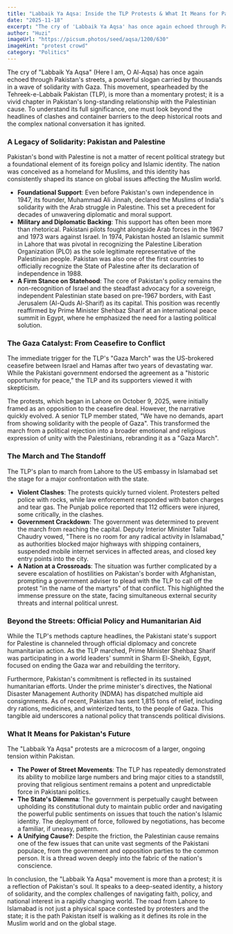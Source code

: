 ```yaml
---
title: "Labbaik Ya Aqsa: Inside the TLP Protests & What It Means for Pakistan"
date: "2025-11-18"
excerpt: "The cry of 'Labbaik Ya Aqsa' has once again echoed through Pakistan's streets, a powerful slogan carried by thousands in a wave of solidarity with Gaza. This movement is more than a momentary protest; it is a vivid chapter in Pakistan's long-standing relationship with the Palestinian cause."
author: "Huzi"
imageUrl: "https://picsum.photos/seed/aqsa/1200/630"
imageHint: "protest crowd"
category: "Politics"
---
```


The cry of "Labbaik Ya Aqsa" (Here I am, O Al-Aqsa) has once again echoed through Pakistan's streets, a powerful slogan carried by thousands in a wave of solidarity with Gaza. This movement, spearheaded by the Tehreek-e-Labbaik Pakistan (TLP), is more than a momentary protest; it is a vivid chapter in Pakistan's long-standing relationship with the Palestinian cause. To understand its full significance, one must look beyond the headlines of clashes and container barriers to the deep historical roots and the complex national conversation it has ignited.

### A Legacy of Solidarity: Pakistan and Palestine

Pakistan's bond with Palestine is not a matter of recent political strategy but a foundational element of its foreign policy and Islamic identity. The nation was conceived as a homeland for Muslims, and this identity has consistently shaped its stance on global issues affecting the Muslim world.

- **Foundational Support**: Even before Pakistan's own independence in 1947, its founder, Muhammad Ali Jinnah, declared the Muslims of India's solidarity with the Arab struggle in Palestine. This set a precedent for decades of unwavering diplomatic and moral support.
- **Military and Diplomatic Backing**: This support has often been more than rhetorical. Pakistani pilots fought alongside Arab forces in the 1967 and 1973 wars against Israel. In 1974, Pakistan hosted an Islamic summit in Lahore that was pivotal in recognizing the Palestine Liberation Organization (PLO) as the sole legitimate representative of the Palestinian people. Pakistan was also one of the first countries to officially recognize the State of Palestine after its declaration of independence in 1988.
- **A Firm Stance on Statehood**: The core of Pakistan's policy remains the non-recognition of Israel and the steadfast advocacy for a sovereign, independent Palestinian state based on pre-1967 borders, with East Jerusalem (Al-Quds Al-Sharif) as its capital. This position was recently reaffirmed by Prime Minister Shehbaz Sharif at an international peace summit in Egypt, where he emphasized the need for a lasting political solution.

### The Gaza Catalyst: From Ceasefire to Conflict

The immediate trigger for the TLP's "Gaza March" was the US-brokered ceasefire between Israel and Hamas after two years of devastating war. While the Pakistani government endorsed the agreement as a "historic opportunity for peace," the TLP and its supporters viewed it with skepticism.

The protests, which began in Lahore on October 9, 2025, were initially framed as an opposition to the ceasefire deal. However, the narrative quickly evolved. A senior TLP member stated, "We have no demands, apart from showing solidarity with the people of Gaza". This transformed the march from a political rejection into a broader emotional and religious expression of unity with the Palestinians, rebranding it as a "Gaza March".

### The March and The Standoff

The TLP's plan to march from Lahore to the US embassy in Islamabad set the stage for a major confrontation with the state.

- **Violent Clashes**: The protests quickly turned violent. Protesters pelted police with rocks, while law enforcement responded with baton charges and tear gas. The Punjab police reported that 112 officers were injured, some critically, in the clashes.
- **Government Crackdown**: The government was determined to prevent the march from reaching the capital. Deputy Interior Minister Tallal Chaudry vowed, "There is no room for any radical activity in Islamabad," as authorities blocked major highways with shipping containers, suspended mobile internet services in affected areas, and closed key entry points into the city.
- **A Nation at a Crossroads**: The situation was further complicated by a severe escalation of hostilities on Pakistan's border with Afghanistan, prompting a government adviser to plead with the TLP to call off the protest "in the name of the martyrs" of that conflict. This highlighted the immense pressure on the state, facing simultaneous external security threats and internal political unrest.

### Beyond the Streets: Official Policy and Humanitarian Aid

While the TLP's methods capture headlines, the Pakistani state's support for Palestine is channeled through official diplomacy and concrete humanitarian action. As the TLP marched, Prime Minister Shehbaz Sharif was participating in a world leaders' summit in Sharm El-Sheikh, Egypt, focused on ending the Gaza war and rebuilding the territory.

Furthermore, Pakistan's commitment is reflected in its sustained humanitarian efforts. Under the prime minister's directives, the National Disaster Management Authority (NDMA) has dispatched multiple aid consignments. As of recent, Pakistan has sent 1,815 tons of relief, including dry rations, medicines, and winterized tents, to the people of Gaza. This tangible aid underscores a national policy that transcends political divisions.

### What It Means for Pakistan's Future

The "Labbaik Ya Aqsa" protests are a microcosm of a larger, ongoing tension within Pakistan.

- **The Power of Street Movements**: The TLP has repeatedly demonstrated its ability to mobilize large numbers and bring major cities to a standstill, proving that religious sentiment remains a potent and unpredictable force in Pakistani politics.
- **The State's Dilemma**: The government is perpetually caught between upholding its constitutional duty to maintain public order and navigating the powerful public sentiments on issues that touch the nation's Islamic identity. The deployment of force, followed by negotiations, has become a familiar, if uneasy, pattern.
- **A Unifying Cause?**: Despite the friction, the Palestinian cause remains one of the few issues that can unite vast segments of the Pakistani populace, from the government and opposition parties to the common person. It is a thread woven deeply into the fabric of the nation's conscience.

In conclusion, the "Labbaik Ya Aqsa" movement is more than a protest; it is a reflection of Pakistan's soul. It speaks to a deep-seated identity, a history of solidarity, and the complex challenges of navigating faith, policy, and national interest in a rapidly changing world. The road from Lahore to Islamabad is not just a physical space contested by protesters and the state; it is the path Pakistan itself is walking as it defines its role in the Muslim world and on the global stage.
